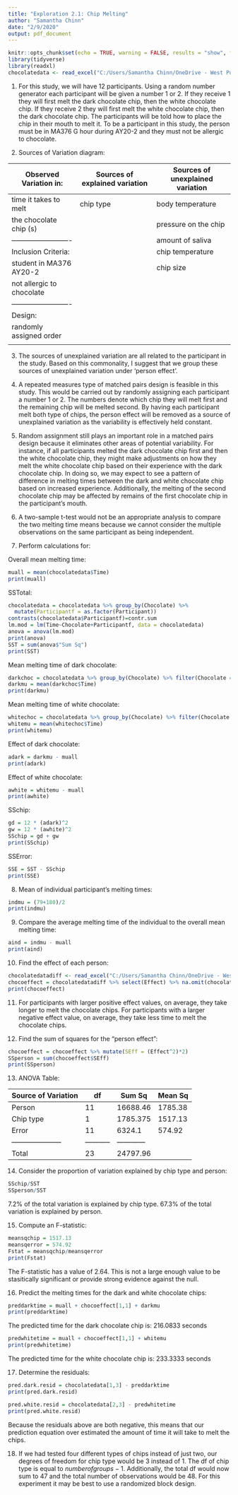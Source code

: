 ---
title: "Exploration 2.1: Chip Melting"
author: "Samantha Chinn"
date: "2/9/2020"
output: pdf_document
---

```{r setup, include=FALSE}
knitr::opts_chunk$set(echo = TRUE, warning = FALSE, results = "show", fig.show = "show")
library(tidyverse)
library(readxl)
chocolatedata <- read_excel("C:/Users/Samantha Chinn/OneDrive - West Point/MA376 - Applied Stats/chocolatedata.xlsx")
```
1. For this study, we will have 12 participants. Using a random number generator each participant will be given a number 1 or 2. If they receive 1 they will first melt the dark chocolate chip, then the white chocolate chip. If they receive 2 they will first melt the white chocolate chip, then the dark chocolate chip. The participants will be told how to place the chip in their mouth to melt it. To be a participant in this study, the person must be in MA376 G hour during AY20-2 and they must not be allergic to chocolate.

2.  Sources of Variation diagram:

Observed Variation in:   | Sources of explained variation  | Sources of unexplained variation
-------------------------|---------------------------------|---------------------------------
time it takes to melt    |chip type                        |body temperature
the chocolate chip (s)   |                                 |pressure on the chip
-------------------------|                                 |amount of saliva            
Inclusion Criteria:      |                                 |chip temperature
student in MA376 AY20-2  |                                 |chip size
not allergic to chocolate|                                 |
-------------------------|                                 |
Design:                  |                                 |
randomly assigned order  |                                 |
                         |                                 |

3.  The sources of unexplained variation are all related to the participant in the study. Based on this commonality, I suggest that we group these sources of unexplained variation under 'person effect'.

4.  A repeated measures type of matched pairs design is feasible in this study. This would be carried out by randomly assigning each participant a number 1 or 2. The numbers denote which chip they will melt first and the remaining chip will be melted second. By having each participant melt both type of chips, the person effect will be removed as a source of unexplained variation as the variability is effectively held constant.

5.  Random assignment still plays an important role in a matched pairs design because it eliminates other areas of potential variability. For instance, if all participants melted the dark chocolate chip first and then the white chocolate chip, they might make adjustments on how they melt the white chocolate chip based on their experience with the dark chocolate chip. In doing so, we may expect to see a pattern of difference in melting times between the dark and white chocolate chip based on increased experience. Additionally, the melting of the second chocolate chip may be affected by remains of the first chocolate chip in the participant's mouth.

6.  A two-sample t-test would not be an appropriate analysis to compare the two melting time means because we cannot consider the multiple observations on the same participant as being independent.

7.  Perform calculations for:

Overall mean melting time:
```{r}
muall = mean(chocolatedata$Time)
print(muall)
```
SSTotal:
```{r}
chocolatedata = chocolatedata %>% group_by(Chocolate) %>%
  mutate(Participantf = as.factor(Participant))
contrasts(chocolatedata$Participantf)=contr.sum
lm.mod = lm(Time~Chocolate+Participantf, data = chocolatedata)
anova = anova(lm.mod)
print(anova)
SST = sum(anova$"Sum Sq")
print(SST)
```

Mean melting time of dark chocolate:
```{r}
darkchoc = chocolatedata %>% group_by(Chocolate) %>% filter(Chocolate == "Dark")
darkmu = mean(darkchoc$Time)
print(darkmu)
```

Mean melting time of white chocolate:
```{r}
whitechoc = chocolatedata %>% group_by(Chocolate) %>% filter(Chocolate == "White")
whitemu = mean(whitechoc$Time)
print(whitemu)
```

Effect of dark chocolate:
```{r}
adark = darkmu - muall
print(adark)
```

Effect of white chocolate:
```{r}
awhite = whitemu - muall
print(awhite)
```

SSchip:
```{r}
gd = 12 * (adark)^2
gw = 12 * (awhite)^2
SSchip = gd + gw
print(SSchip)
```

SSError:
```{r}
SSE = SST - SSchip
print(SSE)
```

8.  Mean of individual participant's melting times:
```{r}
indmu = (79+180)/2
print(indmu)
```

9.  Compare the average melting time of the individual to the overall mean melting time:
```{r}
aind = indmu - muall
print(aind)
```

10.  Find the effect of each person:
```{r}
chocolatedatadiff <- read_excel("C:/Users/Samantha Chinn/OneDrive - West Point/MA376 - Applied Stats/chocolatedatadiff.xlsx")
chocoeffect = chocolatedatadiff %>% select(Effect) %>% na.omit(chocolatedatadiff)
print(chocoeffect)
```

11.  For participants with larger positive effect values, on average, they take longer to melt the chocolate chips. For participants with a larger negative effect value, on average, they take less time to melt the chocolate chips.

12.  Find the sum of squares for the "person effect":
```{r}
chocoeffect = chocoeffect %>% mutate(SEff = (Effect^2)*2)
SSperson = sum(chocoeffect$SEff)
print(SSperson)
```

13.  ANOVA Table:

Source of Variation  | df        | Sum Sq     | Mean Sq
---------------------|-----------|------------|---------
Person               |11         |16688.46    |1785.38
Chip type            |1          |1785.375    |1517.13
Error                |11         |6324.1      |574.92  
---------------------|-----------|------------|
Total                |23         |24797.96    |

14.  Consider the proportion of variation explained by chip type and person:
```{r}
SSchip/SST
SSperson/SST
```
7.2% of the total variation is explained by chip type. 67.3% of the total variation is explained by person.

15.  Compute an F-statistic:
```{r}
meansqchip = 1517.13
meansqerror = 574.92
Fstat = meansqchip/meansqerror
print(Fstat)
```
The F-statistic has a value of 2.64. This is not a large enough value to be stasitically significant or provide strong evidence against the null. 

16.  Predict the melting times for the dark and white chocolate chips:
```{r}
preddarktime = muall + chocoeffect[1,1] + darkmu
print(preddarktime)
```
The predicted time for the dark chocolate chip is: 216.0833 seconds
```{r}
predwhitetime = muall + chocoeffect[1,1] + whitemu
print(predwhitetime)
```
The predicted time for the white chocolate chip is: 233.3333 seconds

17.  Determine the residuals:
```{r}
pred.dark.resid = chocolatedata[1,3] - preddarktime
print(pred.dark.resid)
```
```{r}
pred.white.resid = chocolatedata[2,3] - predwhitetime
print(pred.white.resid)
```
Because the residuals above are both negative, this means that our prediction equation over estimated the amount of time it will take to melt the chips. 

18.  If we had tested four different types of chips instead of just two, our degrees of freedom for chip type would be 3 instead of 1. The df of chip type is equal to $number of groups - 1$. Additionally, the total df would now sum to 47 and the total number of observations would be 48. For this experiment it may be best to use a randomized block design.

